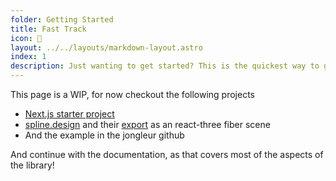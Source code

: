 ```yaml
---
folder: Getting Started
title: Fast Track
icon: 🚀 
layout: ../../layouts/markdown-layout.astro
index: 1
description: Just wanting to get started? This is the quickest way to get up and running!
---
```


This page is a WIP, for now checkout the following projects

- [Next.js starter project](https://github.com/pmndrs/react-three-next)
- [spline.design](https://spline.design/) and their [export](https://docs.spline.design/77c32288501a479fa8bc5e787f1e0878) as an react-three fiber scene
- And the example in the jongleur github

And continue with the documentation, as that covers most of the aspects of the library!
